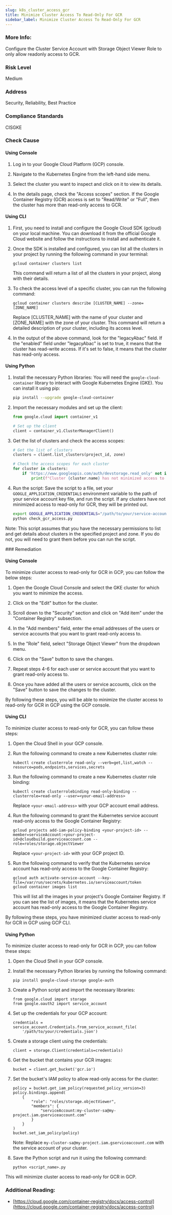 ```yaml
---
slug: k8s_cluster_access_gcr
title: Minimize Cluster Access To Read-Only For GCR
sidebar_label: Minimize Cluster Access To Read-Only For GCR
---
```


### More Info:

Configure the Cluster Service Account with Storage Object Viewer Role to only allow readonly access to GCR.

### Risk Level

Medium

### Address

Security, Reliability, Best Practice

### Compliance Standards

CISGKE



<Tabs><Tab title='Cause'>
### Check Cause

#### Using Console

1. Log in to your Google Cloud Platform (GCP) console.

2. Navigate to the Kubernetes Engine from the left-hand side menu. 

3. Select the cluster you want to inspect and click on it to view its details.

4. In the details page, check the "Access scopes" section. If the Google Container Registry (GCR) access is set to "Read/Write" or "Full", then the cluster has more than read-only access to GCR.

#### Using CLI

1. First, you need to install and configure the Google Cloud SDK (gcloud) on your local machine. You can download it from the official Google Cloud website and follow the instructions to install and authenticate it.

2. Once the SDK is installed and configured, you can list all the clusters in your project by running the following command in your terminal:

   ```
   gcloud container clusters list
   ```

   This command will return a list of all the clusters in your project, along with their details.

3. To check the access level of a specific cluster, you can run the following command:

   ```
   gcloud container clusters describe [CLUSTER_NAME] --zone=[ZONE_NAME]
   ```

   Replace [CLUSTER_NAME] with the name of your cluster and [ZONE_NAME] with the zone of your cluster. This command will return a detailed description of your cluster, including its access level.

4. In the output of the above command, look for the "legacyAbac" field. If the "enabled" field under "legacyAbac" is set to true, it means that the cluster has read-write access. If it's set to false, it means that the cluster has read-only access.

#### Using Python

1. Install the necessary Python libraries: You will need the `google-cloud-container` library to interact with Google Kubernetes Engine (GKE). You can install it using pip:

   ```bash
   pip install --upgrade google-cloud-container
   ```

2. Import the necessary modules and set up the client:

   ```python
   from google.cloud import container_v1

   # Set up the client
   client = container_v1.ClusterManagerClient()
   ```

3. Get the list of clusters and check the access scopes:

   ```python
   # Get the list of clusters
   clusters = client.list_clusters(project_id, zone)

   # Check the access scopes for each cluster
   for cluster in clusters:
       if 'https://www.googleapis.com/auth/devstorage.read_only' not in cluster.addons_config.kubernetes_dashboard.disabled:
           print(f"Cluster {cluster.name} has not minimized access to read-only for GCR.")
   ```

4. Run the script: Save the script to a file, set your `GOOGLE_APPLICATION_CREDENTIALS` environment variable to the path of your service account key file, and run the script. If any clusters have not minimized access to read-only for GCR, they will be printed out.

   ```bash
   export GOOGLE_APPLICATION_CREDENTIALS="/path/to/your/service-account-key.json"
   python check_gcr_access.py
   ```

Note: This script assumes that you have the necessary permissions to list and get details about clusters in the specified project and zone. If you do not, you will need to grant them before you can run the script.

</Tab>


<Tab title='Remediation'>
### Remediation

#### Using Console

To minimize cluster access to read-only for GCR in GCP, you can follow the below steps:

1. Open the Google Cloud Console and select the GKE cluster for which you want to minimize the access.

2. Click on the "Edit" button for the cluster.

3. Scroll down to the "Security" section and click on "Add item" under the "Container Registry" subsection.

4. In the "Add members" field, enter the email addresses of the users or service accounts that you want to grant read-only access to.

5. In the "Role" field, select "Storage Object Viewer" from the dropdown menu.

6. Click on the "Save" button to save the changes.

7. Repeat steps 4-6 for each user or service account that you want to grant read-only access to.

8. Once you have added all the users or service accounts, click on the "Save" button to save the changes to the cluster.

By following these steps, you will be able to minimize the cluster access to read-only for GCR in GCP using the GCP console.

#### Using CLI

To minimize cluster access to read-only for GCR, you can follow these steps:

1. Open the Cloud Shell in your GCP console.
2. Run the following command to create a new Kubernetes cluster role:

   ```
   kubectl create clusterrole read-only --verb=get,list,watch --resource=pods,endpoints,services,secrets
   ```

3. Run the following command to create a new Kubernetes cluster role binding:

   ```
   kubectl create clusterrolebinding read-only-binding --clusterrole=read-only --user=<your-email-address>
   ```

   Replace `<your-email-address>` with your GCP account email address.

4. Run the following command to grant the Kubernetes service account read-only access to the Google Container Registry:

   ```
   gcloud projects add-iam-policy-binding <your-project-id> --member=serviceAccount:<your-project-id>@cloudbuild.gserviceaccount.com --role=roles/storage.objectViewer
   ```

   Replace `<your-project-id>` with your GCP project ID.

5. Run the following command to verify that the Kubernetes service account has read-only access to the Google Container Registry:

   ```
   gcloud auth activate-service-account --key-file=/var/run/secrets/kubernetes.io/serviceaccount/token
   gcloud container images list
   ```

   This will list all the images in your project's Google Container Registry. If you can see the list of images, it means that the Kubernetes service account has read-only access to the Google Container Registry.

By following these steps, you have minimized cluster access to read-only for GCR in GCP using GCP CLI.

#### Using Python

To minimize cluster access to read-only for GCR in GCP, you can follow these steps:

1. Open the Cloud Shell in your GCP console.

2. Install the necessary Python libraries by running the following command:
   ```
   pip install google-cloud-storage google-auth
   ```

3. Create a Python script and import the necessary libraries:
   ```
   from google.cloud import storage
   from google.oauth2 import service_account
   ```

4. Set up the credentials for your GCP account:
   ```
   credentials = service_account.Credentials.from_service_account_file(
       '/path/to/your/credentials.json')
   ```

5. Create a storage client using the credentials:
   ```
   client = storage.Client(credentials=credentials)
   ```

6. Get the bucket that contains your GCR images:
   ```
   bucket = client.get_bucket('gcr.io')
   ```

7. Set the bucket's IAM policy to allow read-only access for the cluster:
   ```
   policy = bucket.get_iam_policy(requested_policy_version=3)
   policy.bindings.append(
       {
           "role": "roles/storage.objectViewer",
           "members": {
               "serviceAccount:my-cluster-sa@my-project.iam.gserviceaccount.com"
           }
       }
   )
   bucket.set_iam_policy(policy)
   ```

   Note: Replace `my-cluster-sa@my-project.iam.gserviceaccount.com` with the service account of your cluster.

8. Save the Python script and run it using the following command:
   ```
   python <script_name>.py
   ```

This will minimize cluster access to read-only for GCR in GCP.


### Additional Reading:

- [https://cloud.google.com/container-registry/docs/access-control](https://cloud.google.com/container-registry/docs/access-control) 


</Tab>
</Tabs>